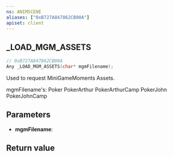 ```yaml
---
ns: ANIMSCENE
aliases: ["0xB727A847862CB00A"]
apiset: client
---
```

## _LOAD_MGM_ASSETS

```c
// 0xB727A847862CB00A
Any _LOAD_MGM_ASSETS(char* mgmFilename);
```

Used to request MiniGameMoments Assets.

mgmFilename's:
Poker
PokerArthur
PokerArthurCamp
PokerJohn
PokerJohnCamp

## Parameters
* **mgmFilename**:

## Return value